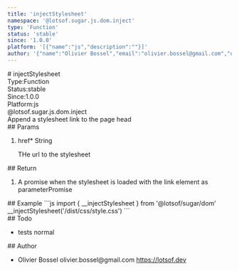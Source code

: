 ```yaml
---
title: 'injectStylesheet'
namespace: '@lotsof.sugar.js.dom.inject'
type: 'Function'
status: 'stable'
since: '1.0.0'
platform: '[{"name":"js","description":""}]'
author: '{"name":"Olivier Bossel","email":"olivier.bossel@gmail.com","url":"https://lotsof.dev"}'
---
```

<div class="docmap-mdx">
# injectStylesheet
<div class="_metas">
<div class="_type"><span class="_type-label">Type:</span><span class="_type-value">Function</span></div>
<div class="_status"><span class="_status-label">Status:</span><span class="_status-value -stable">stable</span></div>
<div class="_since"><span class="_since-label">Since:</span><span class="_since-value">1.0.0</span></div>
<div class="_platform"><span class="_platform-label">Platform:</span><span class="_platform-value -js">js</span></div>
</div>
<div class="_namespace">@lotsof.sugar.js.dom.inject</div>
<div class="_description">
Append a stylesheet link to the page head
</div>
<div class="_params">
## Params
<ol class="_list">
<li class="_item">
<span class="_name">href<span class="_required">*</span></span><span class="_default"></span> <span class="_type">String</span>
<p class="_description">THe url to the stylesheet</p>
</li>
</ol>
</div>
<div class="_return">
## Return
<ol class="_list">
<li class="_item">
<span class="_description">A promise when the stylesheet is loaded with the link element as parameter</span><span class="_default"></span><span class="_type">Promise</span>
</li>
</ol>
</div>
<div class="_examples">
## Example
```js
import { __injectStylesheet } from '@lotsof/sugar/dom'
__injectStylesheet('/dist/css/style.css')
```
</div>
<div class="_todo">
## Todo
<ul class="_list">
<li class="_item">
<span class="_description">tests</span>
<span class="_priority -normal">normal</span>
</li>
</ul>
</div>
<div class="_author">
## Author
<ul class="_list">
<li class="_item">
<span class="_name">Olivier Bossel</span>
<span class="_email">olivier.bossel@gmail.com</span>
<a href="https://lotsof.dev" target="_blank" class="_url">https://lotsof.dev</a>
</li>
</ul>
</div>
</div>